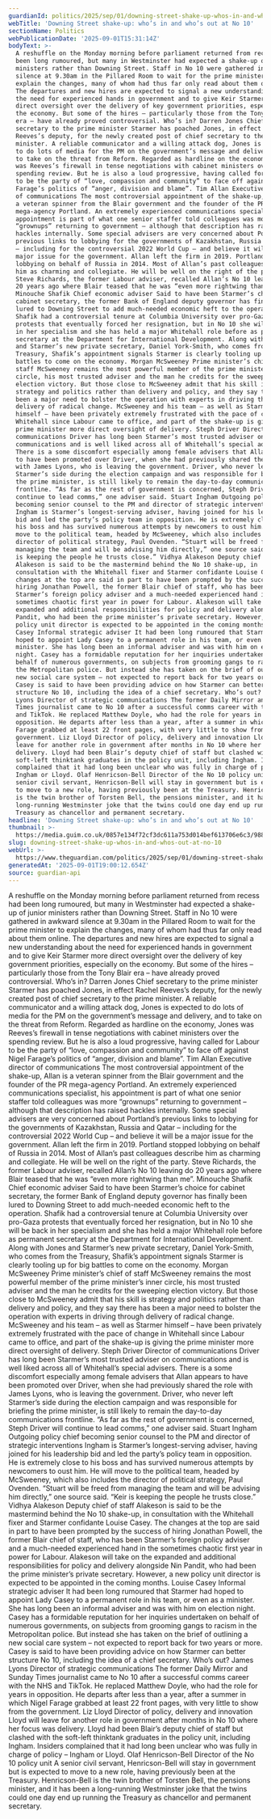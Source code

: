 ```yaml
---
guardianId: politics/2025/sep/01/downing-street-shake-up-whos-in-and-whos-out-at-no-10
webTitle: 'Downing Street shake-up: who’s in and who’s out at No 10'
sectionName: Politics
webPublicationDate: '2025-09-01T15:31:14Z'
bodyText: >-
  A reshuffle on the Monday morning before parliament returned from recess had
  been long rumoured, but many in Westminster had expected a shake-up of junior
  ministers rather than Downing Street. Staff in No 10 were gathered in awkward
  silence at 9.30am in the Pillared Room to wait for the prime minister to
  explain the changes, many of whom had thus far only read about them online.
  The departures and new hires are expected to signal a new understanding about
  the need for experienced hands in government and to give Keir Starmer more
  direct oversight over the delivery of key government priorities, especially on
  the economy. But some of the hires – particularly those from the Tony Blair
  era – have already proved controversial. Who’s in? Darren Jones Chief
  secretary to the prime minister Starmer has poached Jones, in effect Rachel
  Reeves’s deputy, for the newly created post of chief secretary to the prime
  minister. A reliable communicator and a willing attack dog, Jones is expected
  to do lots of media for the PM on the government’s message and delivery, and
  to take on the threat from Reform. Regarded as hardline on the economy, Jones
  was Reeves’s firewall in tense negotiations with cabinet ministers over the
  spending review. But he is also a loud progressive, having called for Labour
  to be the party of “love, compassion and community” to face off against Nigel
  Farage’s politics of “anger, division and blame”. Tim Allan Executive director
  of communications The most controversial appointment of the shake-up, Allan is
  a veteran spinner from the Blair government and the founder of the PR
  mega-agency Portland. An extremely experienced communications specialist, his
  appointment is part of what one senior staffer told colleagues was more
  “grownups” returning to government – although that description has raised
  hackles internally. Some special advisers are very concerned about Portland’s
  previous links to lobbying for the governments of Kazakhstan, Russia and Qatar
  – including for the controversial 2022 World Cup – and believe it will be a
  major issue for the government. Allan left the firm in 2019. Portland stopped
  lobbying on behalf of Russia in 2014. Most of Allan’s past colleagues describe
  him as charming and collegiate. He will be well on the right of the party.
  Steve Richards, the former Labour adviser, recalled Allan’s No 10 leaving do
  20 years ago where Blair teased that he was “even more rightwing than me”.
  Minouche Shafik Chief economic adviser Said to have been Starmer’s choice for
  cabinet secretary, the former Bank of England deputy governor has finally been
  lured to Downing Street to add much-needed economic heft to the operation.
  Shafik had a controversial tenure at Columbia University over pro-Gaza
  protests that eventually forced her resignation, but in No 10 she will be back
  in her specialism and she has held a major Whitehall role before as permanent
  secretary at the Department for International Development. Along with Jones
  and Starmer’s new private secretary, Daniel York-Smith, who comes from the
  Treasury, Shafik’s appointment signals Starmer is clearly tooling up for big
  battles to come on the economy. Morgan McSweeney Prime minister’s chief of
  staff McSweeney remains the most powerful member of the prime minister’s inner
  circle, his most trusted adviser and the man he credits for the sweeping
  election victory. But those close to McSweeney admit that his skill is
  strategy and politics rather than delivery and policy, and they say there has
  been a major need to bolster the operation with experts in driving through
  delivery of radical change. McSweeney and his team – as well as Starmer
  himself – have been privately extremely frustrated with the pace of change in
  Whitehall since Labour came to office, and part of the shake-up is giving the
  prime minister more direct oversight of delivery. Steph Driver Director of
  communications Driver has long been Starmer’s most trusted adviser on
  communications and is well liked across all of Whitehall’s special advisers.
  There is a some discomfort especially among female advisers that Allan appears
  to have been promoted over Driver, when she had previously shared the role
  with James Lyons, who is leaving the government. Driver, who never left
  Starmer’s side during the election campaign and was responsible for briefing
  the prime minister, is still likely to remain the day-to-day communications
  frontline. “As far as the rest of government is concerned, Steph Driver will
  continue to lead comms,” one adviser said. Stuart Ingham Outgoing policy chief
  becoming senior counsel to the PM and director of strategic interventions
  Ingham is Starmer’s longest-serving adviser, having joined for his leadership
  bid and led the party’s policy team in opposition. He is extremely close to
  his boss and has survived numerous attempts by newcomers to oust him. He will
  move to the political team, headed by McSweeney, which also includes the
  director of political strategy, Paul Ovenden. “Stuart will be freed from
  managing the team and will be advising him directly,” one source said. “Keir
  is keeping the people he trusts close.” Vidhya Alakeson Deputy chief of staff
  Alakeson is said to be the mastermind behind the No 10 shake-up, in
  consultation with the Whitehall fixer and Starmer confidante Louise Casey. The
  changes at the top are said in part to have been prompted by the success of
  hiring Jonathan Powell, the former Blair chief of staff, who has been
  Starmer’s foreign policy adviser and a much-needed experienced hand in the
  sometimes chaotic first year in power for Labour. Alakeson will take on the
  expanded and additional responsibilities for policy and delivery alongside Nin
  Pandit, who had been the prime minister’s private secretary. However, a new
  policy unit director is expected to be appointed in the coming months. Louise
  Casey Informal strategic adviser It had been long rumoured that Starmer had
  hoped to appoint Lady Casey to a permanent role in his team, or even as a
  minister. She has long been an informal adviser and was with him on election
  night. Casey has a formidable reputation for her inquiries undertaken on
  behalf of numerous governments, on subjects from grooming gangs to racism in
  the Metropolitan police. But instead she has taken on the brief of outlining a
  new social care system – not expected to report back for two years or more.
  Casey is said to have been providing advice on how Starmer can better
  structure No 10, including the idea of a chief secretary. Who’s out? James
  Lyons Director of strategic communications The former Daily Mirror and Sunday
  Times journalist came to No 10 after a successful comms career with the NHS
  and TikTok. He replaced Matthew Doyle, who had the role for years in
  opposition. He departs after less than a year, after a summer in which Nigel
  Farage grabbed at least 22 front pages, with very little to show from the
  government. Liz Lloyd Director of policy, delivery and innovation Lloyd will
  leave for another role in government after months in No 10 where her focus was
  delivery. Lloyd had been Blair’s deputy chief of staff but clashed with the
  soft-left thinktank graduates in the policy unit, including Ingham. Insiders
  complained that it had long been unclear who was fully in charge of policy –
  Ingham or Lloyd. Olaf Henricson-Bell Director of the No 10 policy unit A
  senior civil servant, Henricson-Bell will stay in government but is expected
  to move to a new role, having previously been at the Treasury. Henricson-Bell
  is the twin brother of Torsten Bell, the pensions minister, and it has been a
  long-running Westminster joke that the twins could one day end up running the
  Treasury as chancellor and permanent secretary.
headline: 'Downing Street shake-up: who’s in and who’s out at No 10'
thumbnail: >-
  https://media.guim.co.uk/0857e134f72cf3dc611a753d014bef613706e6c3/988_176_3858_3087/500.jpg
slug: downing-street-shake-up-whos-in-and-whos-out-at-no-10
webUrl: >-
  https://www.theguardian.com/politics/2025/sep/01/downing-street-shake-up-whos-in-and-whos-out-at-no-10
generatedAt: '2025-09-01T19:00:12.654Z'
source: guardian-api
---
```

A reshuffle on the Monday morning before parliament returned from recess had been long rumoured, but many in Westminster had expected a shake-up of junior ministers rather than Downing Street. Staff in No 10 were gathered in awkward silence at 9.30am in the Pillared Room to wait for the prime minister to explain the changes, many of whom had thus far only read about them online. The departures and new hires are expected to signal a new understanding about the need for experienced hands in government and to give Keir Starmer more direct oversight over the delivery of key government priorities, especially on the economy. But some of the hires – particularly those from the Tony Blair era – have already proved controversial. Who’s in? Darren Jones Chief secretary to the prime minister Starmer has poached Jones, in effect Rachel Reeves’s deputy, for the newly created post of chief secretary to the prime minister. A reliable communicator and a willing attack dog, Jones is expected to do lots of media for the PM on the government’s message and delivery, and to take on the threat from Reform. Regarded as hardline on the economy, Jones was Reeves’s firewall in tense negotiations with cabinet ministers over the spending review. But he is also a loud progressive, having called for Labour to be the party of “love, compassion and community” to face off against Nigel Farage’s politics of “anger, division and blame”. Tim Allan Executive director of communications The most controversial appointment of the shake-up, Allan is a veteran spinner from the Blair government and the founder of the PR mega-agency Portland. An extremely experienced communications specialist, his appointment is part of what one senior staffer told colleagues was more “grownups” returning to government – although that description has raised hackles internally. Some special advisers are very concerned about Portland’s previous links to lobbying for the governments of Kazakhstan, Russia and Qatar – including for the controversial 2022 World Cup – and believe it will be a major issue for the government. Allan left the firm in 2019. Portland stopped lobbying on behalf of Russia in 2014. Most of Allan’s past colleagues describe him as charming and collegiate. He will be well on the right of the party. Steve Richards, the former Labour adviser, recalled Allan’s No 10 leaving do 20 years ago where Blair teased that he was “even more rightwing than me”. Minouche Shafik Chief economic adviser Said to have been Starmer’s choice for cabinet secretary, the former Bank of England deputy governor has finally been lured to Downing Street to add much-needed economic heft to the operation. Shafik had a controversial tenure at Columbia University over pro-Gaza protests that eventually forced her resignation, but in No 10 she will be back in her specialism and she has held a major Whitehall role before as permanent secretary at the Department for International Development. Along with Jones and Starmer’s new private secretary, Daniel York-Smith, who comes from the Treasury, Shafik’s appointment signals Starmer is clearly tooling up for big battles to come on the economy. Morgan McSweeney Prime minister’s chief of staff McSweeney remains the most powerful member of the prime minister’s inner circle, his most trusted adviser and the man he credits for the sweeping election victory. But those close to McSweeney admit that his skill is strategy and politics rather than delivery and policy, and they say there has been a major need to bolster the operation with experts in driving through delivery of radical change. McSweeney and his team – as well as Starmer himself – have been privately extremely frustrated with the pace of change in Whitehall since Labour came to office, and part of the shake-up is giving the prime minister more direct oversight of delivery. Steph Driver Director of communications Driver has long been Starmer’s most trusted adviser on communications and is well liked across all of Whitehall’s special advisers. There is a some discomfort especially among female advisers that Allan appears to have been promoted over Driver, when she had previously shared the role with James Lyons, who is leaving the government. Driver, who never left Starmer’s side during the election campaign and was responsible for briefing the prime minister, is still likely to remain the day-to-day communications frontline. “As far as the rest of government is concerned, Steph Driver will continue to lead comms,” one adviser said. Stuart Ingham Outgoing policy chief becoming senior counsel to the PM and director of strategic interventions Ingham is Starmer’s longest-serving adviser, having joined for his leadership bid and led the party’s policy team in opposition. He is extremely close to his boss and has survived numerous attempts by newcomers to oust him. He will move to the political team, headed by McSweeney, which also includes the director of political strategy, Paul Ovenden. “Stuart will be freed from managing the team and will be advising him directly,” one source said. “Keir is keeping the people he trusts close.” Vidhya Alakeson Deputy chief of staff Alakeson is said to be the mastermind behind the No 10 shake-up, in consultation with the Whitehall fixer and Starmer confidante Louise Casey. The changes at the top are said in part to have been prompted by the success of hiring Jonathan Powell, the former Blair chief of staff, who has been Starmer’s foreign policy adviser and a much-needed experienced hand in the sometimes chaotic first year in power for Labour. Alakeson will take on the expanded and additional responsibilities for policy and delivery alongside Nin Pandit, who had been the prime minister’s private secretary. However, a new policy unit director is expected to be appointed in the coming months. Louise Casey Informal strategic adviser It had been long rumoured that Starmer had hoped to appoint Lady Casey to a permanent role in his team, or even as a minister. She has long been an informal adviser and was with him on election night. Casey has a formidable reputation for her inquiries undertaken on behalf of numerous governments, on subjects from grooming gangs to racism in the Metropolitan police. But instead she has taken on the brief of outlining a new social care system – not expected to report back for two years or more. Casey is said to have been providing advice on how Starmer can better structure No 10, including the idea of a chief secretary. Who’s out? James Lyons Director of strategic communications The former Daily Mirror and Sunday Times journalist came to No 10 after a successful comms career with the NHS and TikTok. He replaced Matthew Doyle, who had the role for years in opposition. He departs after less than a year, after a summer in which Nigel Farage grabbed at least 22 front pages, with very little to show from the government. Liz Lloyd Director of policy, delivery and innovation Lloyd will leave for another role in government after months in No 10 where her focus was delivery. Lloyd had been Blair’s deputy chief of staff but clashed with the soft-left thinktank graduates in the policy unit, including Ingham. Insiders complained that it had long been unclear who was fully in charge of policy – Ingham or Lloyd. Olaf Henricson-Bell Director of the No 10 policy unit A senior civil servant, Henricson-Bell will stay in government but is expected to move to a new role, having previously been at the Treasury. Henricson-Bell is the twin brother of Torsten Bell, the pensions minister, and it has been a long-running Westminster joke that the twins could one day end up running the Treasury as chancellor and permanent secretary.
